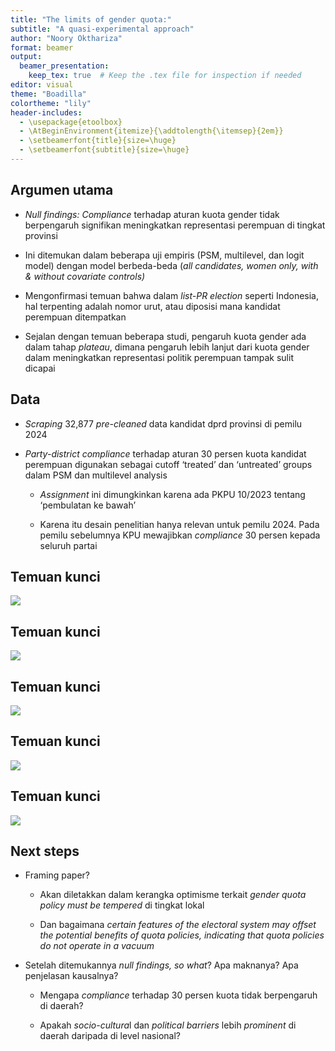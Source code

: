 ```yaml
---
title: "The limits of gender quota:" 
subtitle: "A quasi-experimental approach"
author: "Noory Okthariza"
format: beamer
output: 
  beamer_presentation:
    keep_tex: true  # Keep the .tex file for inspection if needed
editor: visual
theme: "Boadilla"
colortheme: "lily"
header-includes:
  - \usepackage{etoolbox}
  - \AtBeginEnvironment{itemize}{\addtolength{\itemsep}{2em}}
  - \setbeamerfont{title}{size=\huge}
  - \setbeamerfont{subtitle}{size=\huge}
---
```


## Argumen utama

-   *Null findings: Compliance* terhadap aturan kuota gender tidak berpengaruh signifikan meningkatkan representasi perempuan di tingkat provinsi

-   Ini ditemukan dalam beberapa uji empiris (PSM, multilevel, dan logit model) dengan model berbeda-beda (*all candidates, women only, with & without covariate controls)*

-   Mengonfirmasi temuan bahwa dalam *list-PR election* seperti Indonesia, hal terpenting adalah nomor urut, atau diposisi mana kandidat perempuan ditempatkan

-   Sejalan dengan temuan beberapa studi, pengaruh kuota gender ada dalam tahap *plateau*, dimana pengaruh lebih lanjut dari kuota gender dalam meningkatkan representasi politik perempuan tampak sulit dicapai

## Data

-   *Scraping* 32,877 *pre-cleaned* data kandidat dprd provinsi di pemilu 2024

-   *Party-district compliance* terhadap aturan 30 persen kuota kandidat perempuan digunakan sebagai cutoff 'treated' dan 'untreated' groups dalam PSM dan multilevel analysis

    -   *Assignment* ini dimungkinkan karena ada PKPU 10/2023 tentang 'pembulatan ke bawah'

    -   Karena itu desain penelitian hanya relevan untuk pemilu 2024. Pada pemilu sebelumnya KPU mewajibkan *compliance* 30 persen kepada seluruh partai

## Temuan kunci

![](figure.1.png)

## Temuan kunci

![](figure2.png)

## Temuan kunci

![](Screenshot%202024-06-14%20at%206.00.22%20PM.png){fig-align="center"}

## Temuan kunci

![](Screenshot%202024-06-14%20at%206.00.42%20PM.png){fig-align="center"}

## Temuan kunci

![](figure%202.png){fig-align="center"}

## Next steps

-   Framing paper?

    -   Akan diletakkan dalam kerangka optimisme terkait *gender quota policy must be tempered* di tingkat lokal

    -   Dan bagaimana *certain features of the electoral system may offset the potential benefits of quota policies, indicating that quota policies do not operate in a vacuum*

-   Setelah ditemukannya *null findings, so what*? Apa maknanya? Apa penjelasan kausalnya?

    -   Mengapa *compliance* terhadap 30 persen kuota tidak berpengaruh di daerah?

    -   Apakah *socio-cultura*l dan *political barriers* lebih *prominent* di daerah daripada di level nasional?
